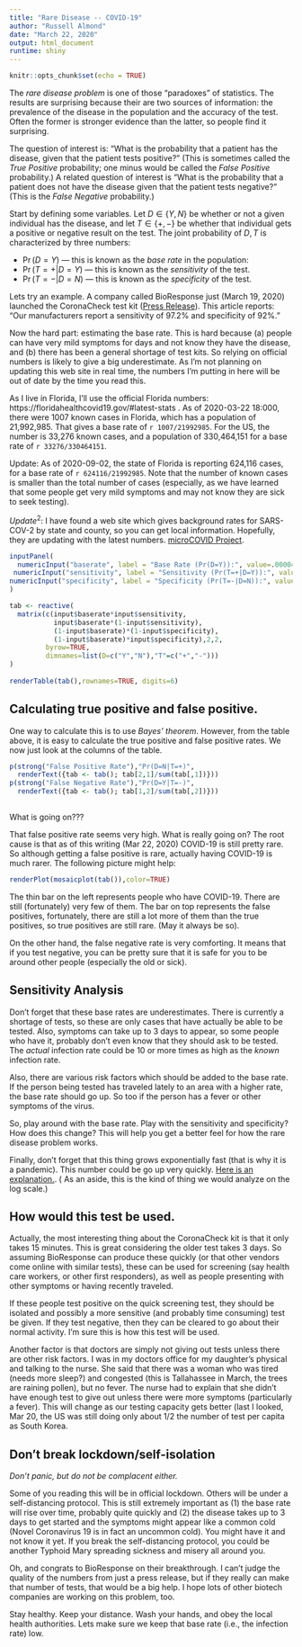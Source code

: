 ```yaml
---
title: "Rare Disease -- COVID-19"
author: "Russell Almond"
date: "March 22, 2020"
output: html_document
runtime: shiny
---
```


```r
knitr::opts_chunk$set(echo = TRUE)
```

The _rare disease problem_ is one of those "paradoxes" of statistics.  The results are surprising because their are two sources of information:  the prevalence of the disease in the population and the accuracy of the test.  Often the former is stronger evidence than the latter, so people find it surprising.

The question of interest is:  "What is the probability that a patient has the disease, given that the patient tests positive?"  (This is sometimes called the _True Positive_ probability; one minus would be called the _False Positive_ probability.)  A related question of interest is "What is the probability that a patient does not have the disease given that the patient tests negative?" (This is the _False Negative_ probability.)

Start by defining some variables.  Let $D \in \{Y,N\}$ be whether or not a given individual has the disease, and let $T\in\{+,-\}$ be whether that individual gets a positive or negative result on the test.  The joint probability of $D, T$ is characterized by three numbers:

* $\Pr(D=Y)$ --- this is known as the _base rate_ in the population:
* $\Pr(T=+ | D= Y)$ --- this is known as the _sensitivity_ of the test.
* $\Pr(T=- | D= N)$ --- this is known as the _specificity_ of the test.

Lets try an example.  A company called BioResponse just (March 19, 2020) launched the CoronaCheck test kit ([Press Release](https://www.biospace.com/article/releases/20-20-bioresponse-to-launch-rapid-coronavirus-test-kits-in-u-s-following-green-light-from-fda/)).  This article reports:  "Our manufacturers report a sensitivity of 97.2% and specificity of 92%."

Now the hard part:  estimating the base rate.  This is hard because (a) people can have very mild symptoms for days and not know they have the disease, and (b) there has been a general shortage of test kits.  So relying on official numbers is likely to give a big underestimate.  As I'm not planning on updating this web site in real time, the numbers I'm putting in here will be out of date by the time you read this.

As I live in Florida, I'll use the official Florida numbers: https://floridahealthcovid19.gov/#latest-stats .  As of 2020-03-22 18:000, there were 1007 known cases in Florida, which has a population of 21,992,985.  That gives a base rate of `r 1007/21992985`.  For the US, the number is 33,276 known cases, and a population of 330,464,151 for a base rate of `r 33276/330464151`.

Update:  As of 2020-09-02, the state of Florida is reporting 624,116
cases, for a base rate of `r 624116/21992985`.  Note that the number
of known cases is smaller than the total number of cases (especially,
as we have learned that some people get very mild symptoms and may not
know they are sick to seek testing).

$Update^2$:  I have found a web site which gives background rates for SARS-COV-2 by state and county, so you can get local information.  Hopefully, they are updating with the latest numbers.  [microCOVID Project](https://microcovid.org).


```r
inputPanel(
  numericInput("baserate", label = "Base Rate (Pr(D=Y)):", value=.0000458,width=100),
 numericInput("sensitivity", label = "Sensitivity (Pr(T=+|D=Y)):", value=.972,width=100),
numericInput("specificity", label = "Specificity (Pr(T=-|D=N)):", value=.92,width=100)
)

tab <- reactive(
  matrix(c(input$baserate*input$sensitivity,
           input$baserate*(1-input$sensitivity),
           (1-input$baserate)*(1-input$specificity),
           (1-input$baserate)*input$specificity),2,2,
         byrow=TRUE,
         dimnames=list(D=c("Y","N"),"T"=c("+","-")))
)
         
renderTable(tab(),rownames=TRUE, digits=6)
```

## Calculating true positive and false positive.

One way to calculate this is to use _Bayes' theorem_.  However, from the table above, it is easy to calculate the true positive and false positive rates.  We now just look at the columns of the table. 
```r
p(strong("False Positive Rate"),"Pr(D=N|T=+)",
  renderText({tab <- tab(); tab[2,1]/sum(tab[,1])}))
p(strong("False Negative Rate"),"Pr(D=Y|T=-)",
  renderText({tab <- tab(); tab[1,2]/sum(tab[,2])}))
  
```
What is going on???

That false positive rate seems very high.  What is really going on?  The root cause is that as of this writing (Mar 22, 2020) COVID-19 is still pretty rare.  So although getting a false positive is rare, actually having COVID-19 is much rarer.  The following picture might help:

```r
renderPlot(mosaicplot(tab()),color=TRUE)

```

The thin bar on the left represents people who have COVID-19.  There are still (fortunately) very few of them. The bar on top represents the false positives, fortunately, there are still a lot more of them than the true positives, so true positives are still rare. (May it always be so).

On the other hand, the false negative rate is very comforting.  It means that if you test negative, you can be pretty sure that it is safe for you to be around other people (especially the old or sick).

## Sensitivity Analysis

Don't forget that these base rates are underestimates.  There is currently a shortage of tests, so these are only cases that have actually be able to be tested.  Also, symptoms can take up to 3 days to appear, so some people who have it, probably don't even know that they should ask to be tested. The _actual_ infection rate could be 10 or more times as high as the _known_ infection rate.

Also, there are various risk factors which should be added to the base rate.  If the person being tested has traveled lately to an area with a higher rate, the base rate should go up.  So too if the person has a fever or other symptoms of the virus.  

So, play around with the base rate.  Play with the sensitivity and specificity?  How does this change?  This will help you get a better feel for how the rare disease problem works.

Finally, don't forget that this thing grows exponentially fast (that is why it is a pandemic).  This number could be go up very quickly.  [Here is an explanation.](https://youtu.be/Kas0tIxDvrg). ( As an aside, this is the kind of thing we would analyze on the log scale.)

## How would this test be used.

Actually, the most interesting thing about the CoronaCheck kit is that it only takes 15 minutes.  This is great considering the older test takes 3 days.  So assuming BioResponse can produce these quickly (or that other vendors come online with similar tests), these can be used for screening (say health care workers, or other first responders), as well as people presenting with other symptoms or having recently traveled.

If these people test positive on the quick screening test, they should be isolated and possibly a more sensitive (and probably time consuming) test be given.  If they test negative, then they can be cleared to go about their normal activity.  I'm sure this is how this test will be used.

Another factor is that doctors are simply not giving out tests unless there are other risk factors.  I was in my doctors office for my daughter's physical and talking to the nurse.  She said that there was a woman who was tired (needs more sleep?) and congested (this is Tallahassee in March, the trees are raining pollen), but no fever.  The nurse had to explain that she didn't have enough test to give out unless there were more symptoms (particularly a fever).  This will change as our testing capacity gets better (last I looked, Mar 20, the US was still doing only about 1/2 the number of test per capita as South Korea.

## Don't break lockdown/self-isolation

_Don't panic, but do not be complacent either._

Some of you reading this will be in official lockdown.  Others will be under a self-distancing protocol.  This is still extremely important as (1) the base rate will rise over time, probably quite quickly and (2) the disease takes up to 3 days to get started and the symptoms might appear like a common cold (Novel Coronavirus 19 is in fact an uncommon cold).  You might have it and not know it yet.  If you break the self-distancing protocol, you could be another Typhoid Mary spreading sickness and misery all around you.

Oh, and congrats to BioResponse on their breakthrough.  I can't judge the quality of the numbers from just a press release, but if they really can make that number of tests, that would be a big help.  I hope lots of other biotech companies are working on this problem, too.

Stay healthy.  Keep your distance.  Wash your hands, and obey the local health authorities.  Lets make sure we keep that base rate (i.e., the infection rate) low.

